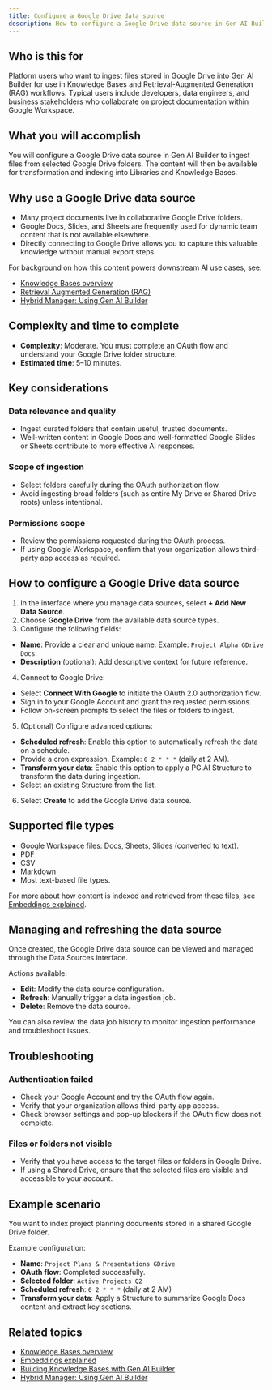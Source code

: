 ```yaml
---
title: Configure a Google Drive data source
description: How to configure a Google Drive data source in Gen AI Builder to ingest files from Google Drive folders into your Knowledge Bases.
---
```


## Who is this for

Platform users who want to ingest files stored in Google Drive into Gen AI Builder for use in Knowledge Bases and Retrieval-Augmented Generation (RAG) workflows.
Typical users include developers, data engineers, and business stakeholders who collaborate on project documentation within Google Workspace.

## What you will accomplish

You will configure a Google Drive data source in Gen AI Builder to ingest files from selected Google Drive folders. The content will then be available for transformation and indexing into Libraries and Knowledge Bases.

## Why use a Google Drive data source

-   Many project documents live in collaborative Google Drive folders.
-   Google Docs, Slides, and Sheets are frequently used for dynamic team content that is not available elsewhere.
-   Directly connecting to Google Drive allows you to capture this valuable knowledge without manual export steps.

For background on how this content powers downstream AI use cases, see:

-   [Knowledge Bases overview](../../../pipeline/knowledge_base)
-   [Retrieval Augmented Generation (RAG)](/edb-postgres-ai/ai-factory/learn/explained/terminology/#retrieval-augmented-generation-rag)
-   [Hybrid Manager: Using Gen AI Builder](/edb-postgres-ai/hybrid-manager/ai-factory/gen-ai/builder/)

## Complexity and time to complete

-   **Complexity**: Moderate. You must complete an OAuth flow and understand your Google Drive folder structure.
-   **Estimated time**: 5–10 minutes.

## Key considerations

### Data relevance and quality

-   Ingest curated folders that contain useful, trusted documents.
-   Well-written content in Google Docs and well-formatted Google Slides or Sheets contribute to more effective AI responses.

### Scope of ingestion

-   Select folders carefully during the OAuth authorization flow.
-   Avoid ingesting broad folders (such as entire My Drive or Shared Drive roots) unless intentional.

### Permissions scope

-   Review the permissions requested during the OAuth process.
-   If using Google Workspace, confirm that your organization allows third-party app access as required.

## How to configure a Google Drive data source

1.  In the interface where you manage data sources, select **+ Add New Data Source**.
2.  Choose **Google Drive** from the available data source types.
3.  Configure the following fields:

-   **Name**: Provide a clear and unique name. Example: `Project Alpha GDrive Docs`.
-   **Description** (optional): Add descriptive context for future reference.

4.  Connect to Google Drive:

-   Select **Connect With Google** to initiate the OAuth 2.0 authorization flow.
-   Sign in to your Google Account and grant the requested permissions.
-   Follow on-screen prompts to select the files or folders to ingest.

5.  (Optional) Configure advanced options:

-   **Scheduled refresh**: Enable this option to automatically refresh the data on a schedule.
-   Provide a cron expression. Example: `0 2 * * *` (daily at 2 AM).
-   **Transform your data**: Enable this option to apply a PG.AI Structure to transform the data during ingestion.
-   Select an existing Structure from the list.

6.  Select **Create** to add the Google Drive data source.

## Supported file types

-   Google Workspace files: Docs, Sheets, Slides (converted to text).
-   PDF
-   CSV
-   Markdown
-   Most text-based file types.

For more about how content is indexed and retrieved from these files, see [Embeddings explained](/edb-postgres-ai/ai-factory/learn/explained/generic-concepts/#embeddings-and-vector-representations).

## Managing and refreshing the data source

Once created, the Google Drive data source can be viewed and managed through the Data Sources interface.

Actions available:

-   **Edit**: Modify the data source configuration.
-   **Refresh**: Manually trigger a data ingestion job.
-   **Delete**: Remove the data source.

You can also review the data job history to monitor ingestion performance and troubleshoot issues.

## Troubleshooting

### Authentication failed

-   Check your Google Account and try the OAuth flow again.
-   Verify that your organization allows third-party app access.
-   Check browser settings and pop-up blockers if the OAuth flow does not complete.

### Files or folders not visible

-   Verify that you have access to the target files or folders in Google Drive.
-   If using a Shared Drive, ensure that the selected files are visible and accessible to your account.

## Example scenario

You want to index project planning documents stored in a shared Google Drive folder.

Example configuration:

-   **Name**: `Project Plans & Presentations GDrive`
-   **OAuth flow**: Completed successfully.
-   **Selected folder**: `Active Projects Q2`
-   **Scheduled refresh**: `0 2 * * *` (daily at 2 AM)
-   **Transform your data**: Apply a Structure to summarize Google Docs content and extract key sections.

## Related topics

-   [Knowledge Bases overview](../../../pipeline/knowledge_base)
-   [Embeddings explained](/edb-postgres-ai/ai-factory/learn/explained/generic-concepts/#embeddings-and-vector-representations)
-   [Building Knowledge Bases with Gen AI Builder](/edb-postgres-ai/ai-factory/learn/how-togen-ai/knowledge-base-setup) <!-- Placeholder link -->
-   [Hybrid Manager: Using Gen AI Builder](/edb-postgres-ai/hybrid-manager/ai-factory/gen-ai/builder/)
